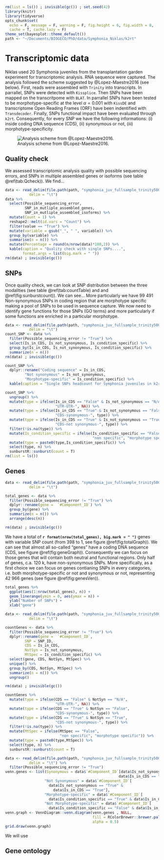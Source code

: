 ```r
rm(list = ls()) ; invisible(gc()) ; set.seed(42)
library(knitr)
library(tidyverse)
opts_chunk$set(
  echo = F, message = F, warning = F, fig.height = 6, fig.width = 8,
  cache = T, cache.lazy = F)
theme_set(bayesplot::theme_default())
path <- "~/Documents/BIOGECO/PhD/data/Symphonia_Niklas/k2rt"
```

# Transcriptomic data

Niklas used 20 Symphonia juveniles from the transplantation garden experiment for transcriptomic analysis. RNA sequence were captured. The analysis followed the scheme suggested by @Lopez-Maestre2016 (see below). First, reads were assembled with `Trinity` into transcripts. In parrallel, SNPs were detected with `Kissplice`. Then SNPs have been mapped on the transcritpome with `BLAT`. In parrallel SNPs have been tested to be morphotype-specific at the level $\alpha = 0.001$ with `KissDE` and transcriptome Open Reading Frames (ORF) have been indentified with `Transdecoder`. Finally, SNPs functional impact have been evaluated through `k2rt`. Consequently, for every SNP we have the following informations: (i) inside coding DNA sequence (CDS), (ii) synonymous or not, (iii) morphotype-specificity.

![Analysis scheme from @Lopez-Maestre2016.](./probes_data/analysisScheme.jpeg)

## Quality check

We assessed transcriptomic analysis quality with possible sequencing errors, and SNPs in multiple assembled genes or isoforms (see table \@ref(tab:Qcheck)). We find...

```r
data <- read_delim(file.path(path, "symphonia_juv_fullsample_trinity500_k2rt_type_0a_mainOutput.tsv"),
           delim = "\t")
data %>% 
  select(Possible_sequencing_error,
         SNP_in_mutliple_assembled_genes,
         SNP_in_mutliple_assembled_isoforms) %>% 
  mutate(Count = 1) %>%
  reshape2::melt(id.vars = "Count") %>% 
  filter(value == "True") %>% 
  mutate(variable = gsub("_", " ", variable)) %>% 
  group_by(variable) %>% 
  summarise(n = n()) %>% 
  mutate(Percentage = round(n/nrow(data)*100,2)) %>% 
  kable(caption = "Quality check with single SNPs....",
        format.args = list(big.mark = " "))
rm(data) ; invisible(gc())
```

## SNPs

Once quality check, we can look at SNP distribution between the three modalities (see table \@ref(tab:countTable) and and \@ref(fig:sunburstcount)). We can see... More particularly we have 99 491 Non-synonymous SNPs in coding region that are morphotype specific making a pool of SNPs to be used in sequence capture. We now need to identify gene functions for those SNPs (GO terms) and more particularly if some functions are enriched in a particular morphotype.

```r
data <- read_delim(file.path(path, "symphonia_juv_fullsample_trinity500_k2rt_type_0a_mainOutput.tsv"),
           delim = "\t")
count_SNP <- data %>% 
  filter(Possible_sequencing_error != "True") %>% 
  select(Is_in_CDS, Is_not_synonymous, Is_condition_specific) %>% 
  group_by(Is_in_CDS, Is_not_synonymous, Is_condition_specific) %>% 
  summarize(n = n()) 
rm(data) ; invisible(gc())
```

```r
count_SNP %>% 
  dplyr::rename("Coding sequence" = Is_in_CDS,
         "Not synonymous" = Is_not_synonymous,
         "Morphotype-specific" = Is_condition_specific) %>% 
  kable(caption = "Single SNPs headcount for Symphonia juveniles in k2rt main output. First column indicates if the SNP is in a coding sequence, second column indicates is the SNP is not synonymous, third column indicates if the SNP is morphotype-specific, and fourth column indicates the headcount.", format.args = list(big.mark = " "))
```

<!-- # ```{r countGraph, fig.cap="SNPs headcount for Symphonia juveniles by types. Bar fill color indicates if the SNP is morphotype specific (blue if yes, red if not)."} -->
<!-- # count_SNP %>%  -->
<!-- #   ungroup() %>%  -->
<!-- #   mutate(type = ifelse(Is_in_CDS == "False" & Is_not_synonymous == "N/A",  -->
<!-- #                        "SNP in untranslated\nregion (UTR)", NA)) %>%  -->
<!-- #   mutate(type = ifelse(Is_in_CDS == "True" & Is_not_synonymous == "False",  -->
<!-- #                        "Synonymous SNP in\ncoding region", type)) %>%  -->
<!-- #   mutate(type = ifelse(Is_in_CDS == "True" & Is_not_synonymous == "True",  -->
<!-- #                        "SNP in coding region\nwith functional impact", type)) %>%  -->
<!-- #   filter(!is.na(type)) %>%  -->
<!-- #   ggplot(aes(type, n, fill = Is_condition_specific)) + -->
<!-- #   geom_bar(stat = "identity", position = "dodge") + -->
<!-- #   coord_flip() + -->
<!-- #   scale_y_continuous(labels = function(x) format(x, big.mark = " ")) + -->
<!-- #   xlab(" ") + scale_x_discrete(limits = c("Not synonymous SNP\nin coding region", -->
<!-- #                                           "Synonymous SNP in\ncoding region", -->
<!-- #                                           "SNP in untranslated\nregion (UTR)")) + -->
<!-- #   scale_fill_discrete("Morphotype-specific", labels = c("no", "yes")) + -->
<!-- #   geom_text(aes(y = n + 10^5,  -->
<!-- #                 col = Is_condition_specific, -->
<!-- #                 label = paste(format(n, big.mark = " "))),  -->
<!-- #             size = 3, -->
<!-- #             position = position_dodge(width = 1)) + -->
<!-- #   scale_color_discrete(guide = "none") -->
<!-- # ``` -->

```r
count_SNP %>% 
  ungroup() %>%
  mutate(type = ifelse(Is_in_CDS == "False" & Is_not_synonymous == "N/A", 
                       "UTR-UTR-", NA)) %>% 
  mutate(type = ifelse(Is_in_CDS == "True" & Is_not_synonymous == "False", 
                       "CDS-synonymous-", type)) %>% 
  mutate(type = ifelse(Is_in_CDS == "True" & Is_not_synonymous == "True", 
                       "CDS-not synonymous-", type)) %>% 
  filter(!is.na(type)) %>% 
  mutate(Is_condition_specific = ifelse(Is_condition_specific == "False",
                                        "non specific", "morphotype specific")) %>% 
  mutate(type = paste0(type,Is_condition_specific)) %>% 
  select(type, n) %>% 
  sunburstR::sunburst(count = T)
rm(list = ls())
```

## Genes

```r
data <- read_delim(file.path(path, "symphonia_juv_fullsample_trinity500_k2rt_type_0a_mainOutput.tsv"),
           delim = "\t")

total_genes <- data %>% 
  filter(Possible_sequencing_error != "True") %>% 
  dplyr::rename(gene =  `#Component_ID`) %>% 
  group_by(gene) %>% 
  summarize(n = n()) %>% 
  arrange(desc(n))

rm(data) ; invisible(gc())
```

We have a total of __`r format(nrow(total_genes), big.mark = " ")`__ genes with variable SNP count (from 398 to 1, see figure \@ref(fig:totalGraph)). We can see that almost all  so-called "genes" have a coding DNA sequence (CDS, see figure \@ref(fig:geneGraph)). Consequently we can focus on those genes that will contain both neutral and functional regions. Only half of genes, c.a. 120 k, have non-synonymous SNPs. More specifically, as a first choice we can focus on genes contianing SNPs in every categories, i.e. both morphotype-specific or not and synonymous or not, representing 42 966 genes (see figure \@ref(fig:genesVen)).

```r
total_genes %>%
  ggplot(aes(1:nrow(total_genes), n)) +
  geom_linerange(ymin = 0, aes(ymax = n)) +
  ylab("Number of SNPs") +
  xlab("gene")
```


```r
data <- read_delim(file.path(path, "symphonia_juv_fullsample_trinity500_k2rt_type_0a_mainOutput.tsv"),
           delim = "\t")

countGenes <- data %>% 
  filter(Possible_sequencing_error != "True") %>% 
  dplyr::rename(gene =  `#Component_ID`,
         SNP = SNP_ID,
         CDS = Is_in_CDS,
         NotSyn = Is_not_synonymous,
         MtSpec = Is_condition_specific) %>% 
  select(gene, CDS, NotSyn, MtSpec) %>% 
  unique() %>% 
  group_by(CDS, NotSyn, MtSpec) %>% 
  summarize(n = n()) %>% 
  ungroup() 

rm(data) ; invisible(gc())
```

```r
countGenes %>% 
  mutate(type = ifelse(CDS == "False" & NotSyn == "N/A", 
                       "UTR-UTR-", NA)) %>% 
  mutate(type = ifelse(CDS == "True" & NotSyn == "False", 
                       "CDS-synonymous-", type)) %>% 
  mutate(type = ifelse(CDS == "True" & NotSyn == "True", 
                       "CDS-not synonymous-", type)) %>% 
  filter(!is.na(type)) %>% 
  mutate(MtSpec = ifelse(MtSpec == "False",
                         "non specific", "morphotype specific")) %>% 
  mutate(type = paste0(type,MtSpec)) %>% 
  select(type, n) %>% 
  sunburstR::sunburst(count = T)
```

```r
data <- read_delim(file.path(path, "symphonia_juv_fullsample_trinity500_k2rt_type_0a_mainOutput.tsv"),
           delim = "\t") %>% 
  filter(Possible_sequencing_error != "True")
venn.genes <- list(Synonymous = data$`#Component_ID`[data$Is_not_synonymous == "False" &
                                                    data$Is_in_CDS == "True"],
                  "Not Synonymous" = data$`#Component_ID`[
                    data$Is_not_synonymous == "True" &
                      data$Is_in_CDS == "True"],
                  "Morphotype-specific" = data$`#Component_ID`[
                    data$Is_condition_specific == "True" & data$Is_in_CDS == "True"],
                  "Not Morphotype-specific" = data$`#Component_ID`[
                    data$Is_condition_specific == "False" & data$Is_in_CDS == "True"])
venn.graph <- VennDiagram::venn.diagram(venn.genes , NULL,
                                        fill = RColorBrewer::brewer.pal(4, "Accent"),
                                        alpha = 0.5)
grid.draw(venn.graph)
```

We will use 

## Gene ontology

<!-- # ```{r GOenriched} -->
<!-- # OE <- sapply(list.files(path_GO),  -->
<!-- #        function(file) read_tsv(file.path(path_GO, file)), -->
<!-- #        simplify = F) %>%  -->
<!-- #   bind_rows(.id = "id") -->
<!-- # ``` -->
